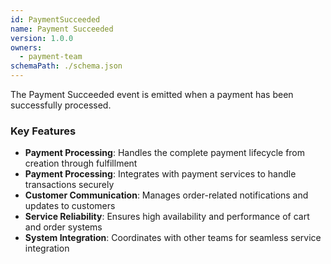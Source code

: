 ```yaml
---
id: PaymentSucceeded
name: Payment Succeeded
version: 1.0.0
owners:
  - payment-team
schemaPath: ./schema.json
---
```


The Payment Succeeded event is emitted when a payment has been successfully processed.

<NodeGraph />

<SchemaViewer file="schema.json" title="Schema" maxHeight="500px" />

### Key Features

- **Payment Processing**: Handles the complete payment lifecycle from creation through fulfillment
- **Payment Processing**: Integrates with payment services to handle transactions securely
- **Customer Communication**: Manages order-related notifications and updates to customers
- **Service Reliability**: Ensures high availability and performance of cart and order systems
- **System Integration**: Coordinates with other teams for seamless service integration